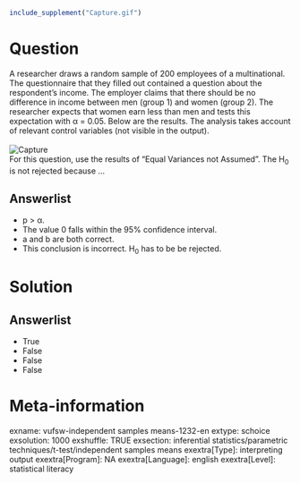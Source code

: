 ```r
include_supplement("Capture.gif")
```

Question
========
A researcher draws a random sample of 200 employees of a multinational.
The questionnaire that they filled out contained a question about the
respondent's income. The employer claims that there should be no
difference in income between men (group 1) and women (group 2). The
researcher expects that women earn less than men and tests this
expectation with α = 0.05. Below are the results. The analysis takes
account of relevant control variables (not visible in the output).  
   
<img src="Capture.gif" class="fr-fic fr-dii tvcss_2" alt="Capture" />   
For this question, use the results of "Equal Variances not Assumed". The
H<sub>0</sub> is not rejected because ...

Answerlist
----------
* p &gt; α.
* The value 0 falls within the 95% confidence interval.
* a and b are both correct.
* This conclusion is incorrect. H<sub>0</sub> has to be be rejected.

Solution
========










Answerlist
----------
* True
* False
* False
* False

Meta-information
================
exname: vufsw-independent samples means-1232-en
extype: schoice
exsolution: 1000
exshuffle: TRUE
exsection: inferential statistics/parametric techniques/t-test/independent samples means
exextra[Type]: interpreting output
exextra[Program]: NA
exextra[Language]: english
exextra[Level]: statistical literacy

